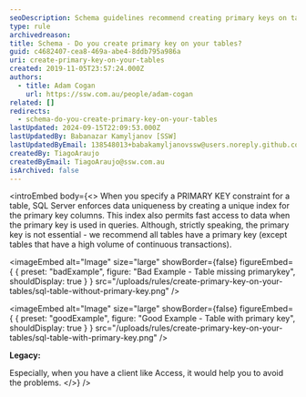 ```yaml
---
seoDescription: Schema guidelines recommend creating primary keys on tables to ensure data uniqueness and enable fast access.
type: rule
archivedreason:
title: Schema - Do you create primary key on your tables?
guid: c4682407-cea8-469a-abe4-8ddb795a986a
uri: create-primary-key-on-your-tables
created: 2019-11-05T23:57:24.000Z
authors:
  - title: Adam Cogan
    url: https://ssw.com.au/people/adam-cogan
related: []
redirects:
  - schema-do-you-create-primary-key-on-your-tables
lastUpdated: 2024-09-15T22:09:53.000Z
lastUpdatedBy: Babanazar Kamyljanov [SSW]
lastUpdatedByEmail: 138548013+babakamyljanovssw@users.noreply.github.com
createdBy: TiagoAraujo
createdByEmail: TiagoAraujo@ssw.com.au
isArchived: false
---
```


<introEmbed
  body={<>
When you specify a PRIMARY KEY constraint for a table, SQL Server enforces data uniqueness by creating a unique index for the primary key columns. This index also permits fast access to data when the primary key is used in queries.
Although, strictly speaking, the primary key is not essential - we recommend all tables have a primary key (except tables that have a high volume of continuous transactions).

<imageEmbed
  alt="Image"
  size="large"
  showBorder={false}
  figureEmbed={ {
    preset: "badExample",
    figure: "Bad Example - Table missing primarykey",
    shouldDisplay: true
  } }
  src="/uploads/rules/create-primary-key-on-your-tables/sql-table-without-primary-key.png"
/>

<imageEmbed
  alt="Image"
  size="large"
  showBorder={false}
  figureEmbed={ {
    preset: "goodExample",
    figure: "Good Example - Table with primary key",
    shouldDisplay: true
  } }
  src="/uploads/rules/create-primary-key-on-your-tables/sql-table-with-primary-key.png"
/>

**Legacy:**

Especially, when you have a client like Access, it would help you to avoid the problems.
  </>}
/>
